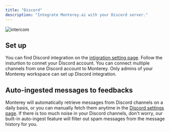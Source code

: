 ```yaml
---
title: "Discord"
description: "Integrate Monterey.ai with your Discord server."
---
```

![intercom](/images/discord.png)

## Set up

You can find Discord integration on the [intigration setting page](../https://app.monterey.ai/w/cl5b6pdc45011ebfde64e4qkf/settings/integrations/). Follow the insturtion to connet your Discord account. You can connect multiple channels from one Discord account to Monterey. 
Only admins of your Monterey workspace can set up Discord integration. 


## Auto-ingested messages to feedbacks

Monterey will automatically retrieve messages from Discord channels on a daily basis, or you can manually fetch them anytime in the [Discord settings page](https://app.monterey.ai/w/cl5b6pdc45011ebfde64e4qkf/settings/integrations/discord). If there is too much noise in your Discord channels, don't worry, our built-in auto-ingest feature will filter out spam messages from the message history for you.



